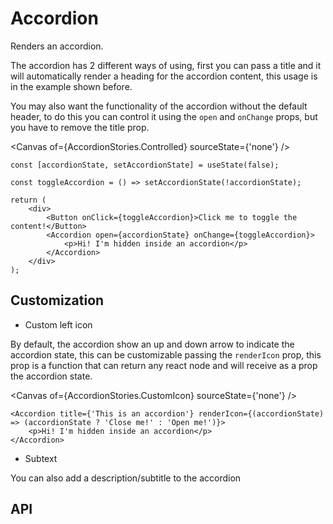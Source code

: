 

<Meta of={AccordionStories} />

# Accordion

Renders an accordion.

<Canvas of={AccordionStories.Primary} />

The accordion has 2 different ways of using, first you can pass a title and it will automatically render a heading for the accordion content, this usage is in the example shown before.

You may also want the functionality of the accordion without the default header, to do this you can control it using the `open` and `onChange` props, but you have to remove the title prop.

<Canvas of={AccordionStories.Controlled} sourceState={'none'} />

```tsx
const [accordionState, setAccordionState] = useState(false);

const toggleAccordion = () => setAccordionState(!accordionState);

return (
    <div>
        <Button onClick={toggleAccordion}>Click me to toggle the content!</Button>
        <Accordion open={accordionState} onChange={toggleAccordion}>
            <p>Hi! I'm hidden inside an accordion</p>
        </Accordion>
    </div>
);
```

## Customization

-   Custom left icon

By default, the accordion show an up and down arrow to indicate the accordion state, this can be customizable passing the `renderIcon` prop, this prop is a function that can return any react node and will receive as a prop the accordion state.

<Canvas of={AccordionStories.CustomIcon} sourceState={'none'} />

```tsx
<Accordion title={'This is an accordion'} renderIcon={(accordionState) => (accordionState ? 'Close me!' : 'Open me!')}>
    <p>Hi! I'm hidden inside an accordion</p>
</Accordion>
```

-   Subtext

You can also add a description/subtitle to the accordion

<Canvas of={AccordionStories.Subtext} />

## API

<ArgTypes of={AccordionStories} />
